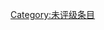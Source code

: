 {{catmore1|[[Wikipedia:汽车专题|Wikipedia:汽车专题]]}}
{{Articles by Quality|topic=汽车|project=汽车|format=TOC}}
{{emptycat}}

[[Category:未评级条目|Category:未评级条目]]
